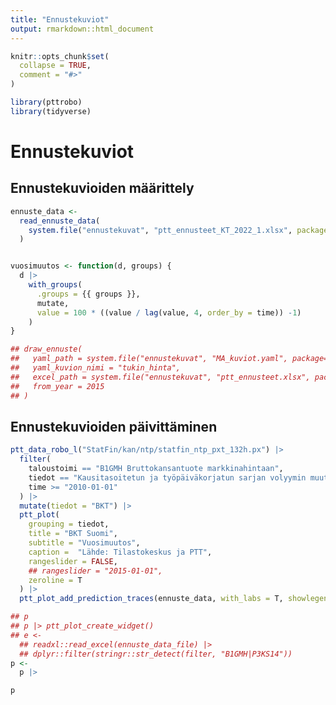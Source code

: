```yaml
---
title: "Ennustekuviot"
output: rmarkdown::html_document
---
```


```r
knitr::opts_chunk$set(
  collapse = TRUE,
  comment = "#>"
)
```

```r
library(pttrobo)
library(tidyverse)
```

# Ennustekuviot

## Ennustekuvioiden määrittely

```r

ennuste_data <-
  read_ennuste_data(
    system.file("ennustekuvat", "ptt_ennusteet_KT_2022_1.xlsx", package="pttrobo")
  )


vuosimuutos <- function(d, groups) {
  d |>
    with_groups(
      .groups = {{ groups }},
      mutate,
      value = 100 * ((value / lag(value, 4, order_by = time)) -1)
    )
}

## draw_ennuste(
##   yaml_path = system.file("ennustekuvat", "MA_kuviot.yaml", package="pttrobo"),
##   yaml_kuvion_nimi = "tukin_hinta",
##   excel_path = system.file("ennustekuvat", "ptt_ennusteet.xlsx", package = "pttrobo"),
##   from_year = 2015
## )


```

## Ennustekuvioiden päivittäminen

```r
ptt_data_robo_l("StatFin/kan/ntp/statfin_ntp_pxt_132h.px") |>
  filter(
    taloustoimi == "B1GMH Bruttokansantuote markkinahintaan",
    tiedot == "Kausitasoitetun ja työpäiväkorjatun sarjan volyymin muutos vuodentakaisesta, %",
    time >= "2010-01-01"
  ) |>
  mutate(tiedot = "BKT") |>
  ptt_plot(
    grouping = tiedot,
    title = "BKT Suomi",
    subtitle = "Vuosimuutos",
    caption =  "Lähde: Tilastokeskus ja PTT",
    rangeslider = FALSE,
    ## rangeslider = "2015-01-01",
    zeroline = T
  ) |>
  ptt_plot_add_prediction_traces(ennuste_data, with_labs = T, showlegend = F)

## p
## p |> ptt_plot_create_widget()
## e <-
  ## readxl::read_excel(ennuste_data_file) |>
  ## dplyr::filter(stringr::str_detect(filter, "B1GMH|P3KS14"))
p <-
  p |>

p


```

